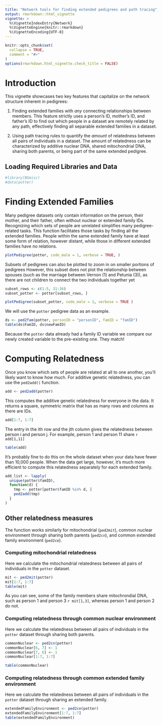```yaml
---
title: "Network tools for finding extended pedigrees and path tracing"
output: rmarkdown::html_vignette
vignette: >
  %\VignetteIndexEntry{Network}
  %\VignetteEngine{knitr::rmarkdown}
  %\VignetteEncoding{UTF-8}
---
```


```r
knitr::opts_chunk$set(
  collapse = TRUE,
  comment = "#>"
)
options(rmarkdown.html_vignette.check_title = FALSE)
```

# Introduction

This vignette showcases two key features that capitalize on the network
structure inherent in pedigrees:

1.  Finding extended families with *any* connecting relationships
    between members. This feature strictly uses a person's ID, mother's
    ID, and father's ID to find out which people in a dataset are
    remotely related by any path, effectively finding all separable
    extended families in a dataset.

2.  Using path tracing rules to quantify the *amount* of relatedness
    between all pairs of individuals in a dataset. The amount of
    relatedness can be characterized by additive nuclear DNA, shared
    mitochondrial DNA, sharing both parents, or being part of the same
    extended pedigree.

## Loading Required Libraries and Data

```r
#library(BGmisc)
#data(potter)
```



# Finding Extended Families

Many pedigree datasets only contain information on the person, their
mother, and their father, often without nuclear or extended family IDs.
Recognizing which sets of people are unrelated simplifies many
pedigree-related tasks. This function facilitates those tasks by finding
all the extended families. People within the same extended family have
at least some form of relation, however distant, while those in
different extended families have no relations.

```r
plotPedigree(potter, code_male = 1, verbose = TRUE, )
```
Subsets of pedigrees can also be plotted to zoom in on smaller portions of pedigrees
However, this subset does not plot the relationship between spouses (such as the marriage between Vernon (1) and Petunia (3)), as there are not children to connect the two individuals together yet

```r
subset_rows <- c(1:5, 31:36)
subset_potter <- potter[subset_rows, ]

plotPedigree(subset_potter, code_male = 1, verbose = TRUE )
```


We will use the `potter` pedigree data as an example.

```r
ds <- ped2fam(potter, personID = "personID", famID = "famID")
table(ds$FamID, ds$newFamID)
```

Because the `potter` data already had a family ID variable we compare
our newly created variable to the pre-existing one. They match!

# Computing Relatedness

Once you know which sets of people are related at all to one another,
you'll likely want to know how much. For additive genetic relatedness,
you can use the `ped2add()` function.

```r
add <- ped2add(potter)
```

This computes the additive genetic relatedness for everyone in the data.
It returns a square, symmetric matrix that has as many rows and columns
as there are IDs.

```r
add[1:7, 1:7]
```

The entry in the ith row and the jth column gives the relatedness
between person i and person j. For example, person 1 and person 11 share
`r add[1,11]`

```r
table(add)
```

It's probably fine to do this on the whole dataset when your data have
fewer than 10,000 people. When the data get large, however, it's much
more efficient to compute this relatedness separately for each extended
family.

```r
add_list <- lapply(
  unique(potter$famID),
  function(d) {
    tmp <- potter[potter$famID %in% d, ]
    ped2add(tmp)
  }
)
```

## Other relatedness measures

The function works similarly for mitochondrial (`ped2mit`), common
nuclear environment through sharing both parents (`ped2cn`), and common
extended family environment (`ped2ce`).

### Computing mitochondrial relatedness

Here we calculate the mitochondrial relatedness between all pairs of
individuals in the `potter` dataset.

```r
mit <- ped2mit(potter)
mit[1:7, 1:7]
table(mit)
```

As you can see, some of the family members share mitochrondial DNA, such
as person 1 and person 3 `r mit[1,3]`, whereas person 1 and person 2 do
not.

### Computing relatedness through common nuclear environment

Here we calculate the relatedness between all pairs of individuals in
the `potter` dataset through sharing both parents.

```r
commonNuclear <- ped2cn(potter)
commonNuclear[6, 7] <- 1
commonNuclear[7, 6] <- 1
commonNuclear[1:7, 1:7]

table(commonNuclear)
```

### Computing relatedness through common extended family environment

Here we calculate the relatedness between all pairs of individuals in
the `potter` dataset through sharing an extended family.

```r
extendedFamilyEnvironment <- ped2ce(potter)
extendedFamilyEnvironment[1:7, 1:7]
table(extendedFamilyEnvironment)
```
